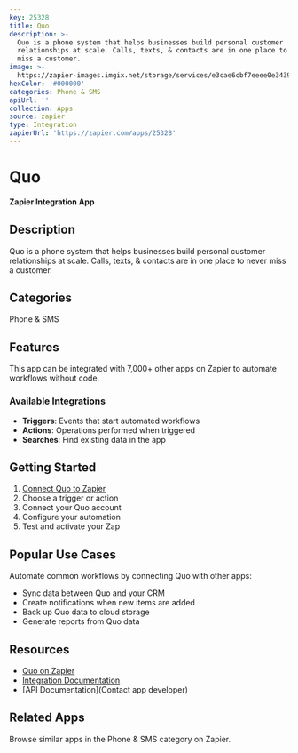 ```yaml
---
key: 25328
title: Quo
description: >-
  Quo is a phone system that helps businesses build personal customer
  relationships at scale. Calls, texts, & contacts are in one place to never
  miss a customer.
image: >-
  https://zapier-images.imgix.net/storage/services/e3cae6cbf7eeee0e343996b5801a96de.png?auto=format%2Ccompress&ixlib=python-3.0.0&q=50
hexColor: '#000000'
categories: Phone & SMS
apiUrl: ''
collection: Apps
source: zapier
type: Integration
zapierUrl: 'https://zapier.com/apps/25328'
---
```

# Quo

**Zapier Integration App**

## Description

Quo is a phone system that helps businesses build personal customer relationships at scale. Calls, texts, & contacts are in one place to never miss a customer.

## Categories

Phone & SMS

## Features

This app can be integrated with 7,000+ other apps on Zapier to automate workflows without code.

### Available Integrations

- **Triggers**: Events that start automated workflows
- **Actions**: Operations performed when triggered
- **Searches**: Find existing data in the app

## Getting Started

1. [Connect Quo to Zapier](https://zapier.com/apps/25328)
2. Choose a trigger or action
3. Connect your Quo account
4. Configure your automation
5. Test and activate your Zap

## Popular Use Cases

Automate common workflows by connecting Quo with other apps:

- Sync data between Quo and your CRM
- Create notifications when new items are added
- Back up Quo data to cloud storage
- Generate reports from Quo data

## Resources

- [Quo on Zapier](https://zapier.com/apps/25328)
- [Integration Documentation](https://zapier.com/apps/25328/integrations)
- [API Documentation](Contact app developer)

## Related Apps

Browse similar apps in the Phone & SMS category on Zapier.
